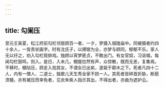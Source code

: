 ```yaml
---
---
---
```

title: 勾阑压
---




至元壬寅夏，松江府前勾栏邻居顾百一者，一夕，梦摄入城隍庙中。同被摄者约四十余人，一皆责状画字。时有沈氏子，以搏银为业，亦梦与顾同，郁郁不乐。家人无以纡之，劝入勾栏观排戏。独顾以宵梦匪贞，不敢出门。有女官奴，习讴唱，每闻勾栏鼓鸣，则入。是日，入未几，棚屋拉然有声，众惊散，既而无恙，复集焉。不移时，棚阽压，顾走入抱其女，不谓女已出矣，遂毙于颠木之下。死者凡四十二人，内有一僧人、二道士，独歌儿天生秀全家不损一人。其死者皆碎首折胁，断筋溃髓，亦有被压而幸免者，见衣朱紫人指示其出，不得出者，亦曲为遮护云。